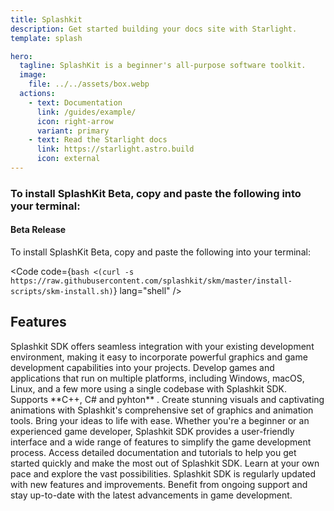 ```yaml
---
title: Splashkit
description: Get started building your docs site with Starlight.
template: splash

hero:
  tagline: SplashKit is a beginner's all-purpose software toolkit.
  image:
    file: ../../assets/box.webp
  actions:
    - text: Documentation
      link: /guides/example/
      icon: right-arrow
      variant: primary
    - text: Read the Starlight docs
      link: https://starlight.astro.build
      icon: external
---
```



### To install SplashKit Beta, copy and paste the following into your terminal:

#### Beta Release

To install SplashKit Beta, copy and paste the following into your terminal:

<Code
  code={`bash <(curl -s https://raw.githubusercontent.com/splashkit/skm/master/install-scripts/skm-install.sh)`}
  lang="shell"
/>


## Features

<CardGrid stagger>
  <Card title="Easy Integration" icon="pencil">
    Splashkit SDK offers seamless integration with your existing development
    environment, making it easy to incorporate powerful graphics and game
    development capabilities into your projects.
  </Card>
  <Card title="Cross-Platform Support:" icon="add-document">
    Develop games and applications that run on multiple platforms, including
    Windows, macOS, Linux, and a few more using a single codebase with Splashkit
    SDK. Supports **C++, C# and pyhton** .
  </Card>
  <Card title="Rich Graphics and Animation" icon="setting">
    Create stunning visuals and captivating animations with Splashkit's
    comprehensive set of graphics and animation tools. Bring your ideas to life
    with ease.
  </Card>
  <Card title="Game Development Made Simple" icon="open-book">
    Whether you're a beginner or an experienced game developer, Splashkit SDK
    provides a user-friendly interface and a wide range of features to simplify
    the game development process.
  </Card>
  <Card title="Extensive Documentation" icon="open-book">
    Access detailed documentation and tutorials to help you get started quickly
    and make the most out of Splashkit SDK. Learn at your own pace and explore
    the vast possibilities.
  </Card>
  <Card title="Continuous Updates and Support" icon="open-book">
    Splashkit SDK is regularly updated with new features and improvements. Benefit from ongoing support and stay up-to-date with the latest advancements in game development.
  </Card>
</CardGrid>
